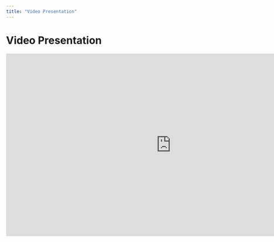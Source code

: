 ```yaml
---
title: "Video Presentation"
---
```


# Video Presentation

<iframe width="900" height="500" src="https://www.youtube.com/embed/wUVz-71OmEM" frameborder="0" allow="accelerometer; autoplay; encrypted-media; gyroscope; picture-in-picture" allowfullscreen>

</iframe>
